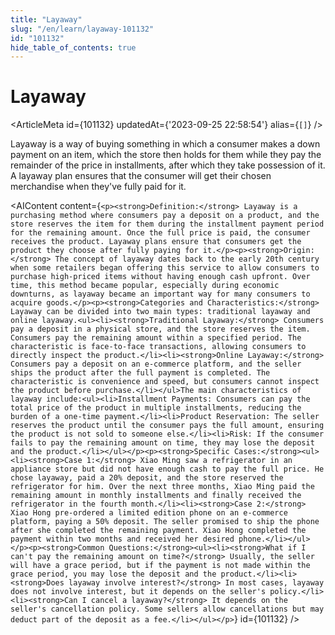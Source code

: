 ```yaml
---
title: "Layaway"
slug: "/en/learn/layaway-101132"
id: "101132"
hide_table_of_contents: true
---
```



# Layaway

<ArticleMeta id={101132} updatedAt={'2023-09-25 22:58:54'} alias={`[]`} />
<div className='border-solid border-b border-t-0 my-4 border-[var(--ifm-color-gray-300)]' />

Layaway is a way of buying something in which a consumer makes a down payment on an item, which the store then holds for them while they pay the remainder of the price in installments, after which they take possession of it. A layaway plan ensures that the consumer will get their chosen merchandise when they've fully paid for it.

<AIContent content={`<p><strong>Definition:</strong> Layaway is a purchasing method where consumers pay a deposit on a product, and the store reserves the item for them during the installment payment period for the remaining amount. Once the full price is paid, the consumer receives the product. Layaway plans ensure that consumers get the product they choose after fully paying for it.</p><p><strong>Origin:</strong> The concept of layaway dates back to the early 20th century when some retailers began offering this service to allow consumers to purchase high-priced items without having enough cash upfront. Over time, this method became popular, especially during economic downturns, as layaway became an important way for many consumers to acquire goods.</p><p><strong>Categories and Characteristics:</strong> Layaway can be divided into two main types: traditional layaway and online layaway.<ul><li><strong>Traditional Layaway:</strong> Consumers pay a deposit in a physical store, and the store reserves the item. Consumers pay the remaining amount within a specified period. The characteristic is face-to-face transactions, allowing consumers to directly inspect the product.</li><li><strong>Online Layaway:</strong> Consumers pay a deposit on an e-commerce platform, and the seller ships the product after the full payment is completed. The characteristic is convenience and speed, but consumers cannot inspect the product before purchase.</li></ul>The main characteristics of layaway include:<ul><li>Installment Payments: Consumers can pay the total price of the product in multiple installments, reducing the burden of a one-time payment.</li><li>Product Reservation: The seller reserves the product until the consumer pays the full amount, ensuring the product is not sold to someone else.</li><li>Risk: If the consumer fails to pay the remaining amount on time, they may lose the deposit and the product.</li></ul></p><p><strong>Specific Cases:</strong><ul><li><strong>Case 1:</strong> Xiao Ming saw a refrigerator in an appliance store but did not have enough cash to pay the full price. He chose layaway, paid a 20% deposit, and the store reserved the refrigerator for him. Over the next three months, Xiao Ming paid the remaining amount in monthly installments and finally received the refrigerator in the fourth month.</li><li><strong>Case 2:</strong> Xiao Hong pre-ordered a limited edition phone on an e-commerce platform, paying a 50% deposit. The seller promised to ship the phone after she completed the remaining payment. Xiao Hong completed the payment within two months and received her desired phone.</li></ul></p><p><strong>Common Questions:</strong><ul><li><strong>What if I can't pay the remaining amount on time?</strong> Usually, the seller will have a grace period, but if the payment is not made within the grace period, you may lose the deposit and the product.</li><li><strong>Does layaway involve interest?</strong> In most cases, layaway does not involve interest, but it depends on the seller's policy.</li><li><strong>Can I cancel a layaway?</strong> It depends on the seller's cancellation policy. Some sellers allow cancellations but may deduct part of the deposit as a fee.</li></ul></p>`} id={101132} />

